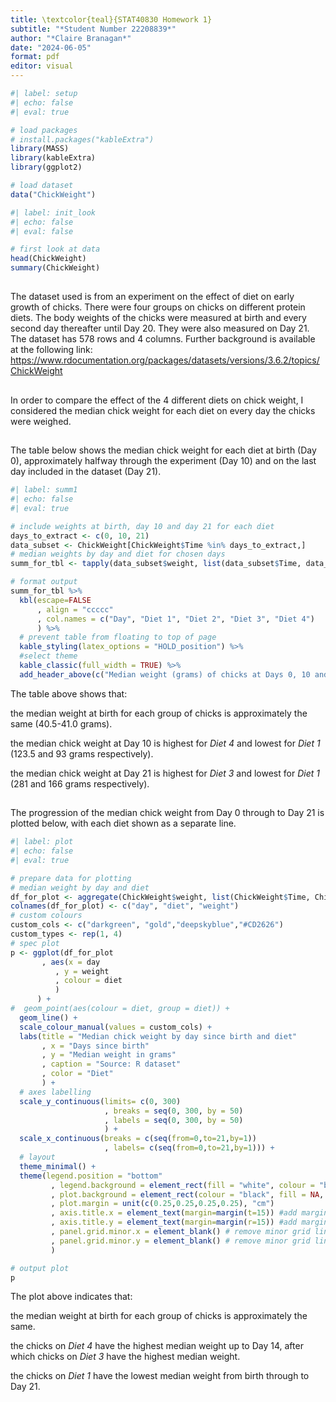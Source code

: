 ```yaml
---
title: \textcolor{teal}{STAT40830 Homework 1}
subtitle: "*Student Number 22208839*"
author: "*Claire Branagan*"
date: "2024-06-05"
format: pdf
editor: visual
---
```


```r
#| label: setup
#| echo: false
#| eval: true

# load packages
# install.packages("kableExtra")
library(MASS)
library(kableExtra)
library(ggplot2)

# load dataset
data("ChickWeight")
```

```r
#| label: init_look
#| echo: false
#| eval: false

# first look at data
head(ChickWeight)
summary(ChickWeight)
```

## \textcolor{teal}{Dataset}

The dataset used is from an experiment on the effect of diet on early growth of chicks.  There were four groups on chicks on different protein diets.  The body weights of the chicks were measured at birth and every second day thereafter until Day 20. They were also measured on Day 21.  The dataset has 578 rows and 4 columns.  Further background is available at the following link: <https://www.rdocumentation.org/packages/datasets/versions/3.6.2/topics/ChickWeight>


## \textcolor{teal}{Approach}

In order to compare the effect of the 4 different diets on chick weight, I considered the median chick weight for each diet on every day the chicks were weighed.

## \textcolor{teal}{Summary}

The table below shows the median chick weight for each diet at birth (Day 0), approximately halfway through the experiment (Day 10) and on the last day included in the dataset (Day 21).

```r
#| label: summ1
#| echo: false
#| eval: true

# include weights at birth, day 10 and day 21 for each diet
days_to_extract <- c(0, 10, 21)
data_subset <- ChickWeight[ChickWeight$Time %in% days_to_extract,]
# median weights by day and diet for chosen days
summ_for_tbl <- tapply(data_subset$weight, list(data_subset$Time, data_subset$Diet), median)  

# format output
summ_for_tbl %>%
  kbl(escape=FALSE
      , align = "ccccc"
      , col.names = c("Day", "Diet 1", "Diet 2", "Diet 3", "Diet 4")
      ) %>%
  # prevent table from floating to top of page
  kable_styling(latex_options = "HOLD_position") %>%
  #select theme
  kable_classic(full_width = TRUE) %>%
  add_header_above(c("Median weight (grams) of chicks at Days 0, 10 and 21" = 5), font_size = 12) 

```

\newpage

The table above shows that:

\textcolor{teal}{*}  the median weight at birth for each group of chicks is approximately the same (40.5-41.0 grams).

\textcolor{teal}{*}  the median chick weight at Day 10 is highest for _Diet 4_ and lowest for _Diet 1_ (123.5 and 93 grams respectively).

\textcolor{teal}{*}  the median chick weight at Day 21 is highest for _Diet 3_ and lowest for _Diet 1_ (281 and 166 grams respectively).


## \textcolor{teal}{Plot}

The progression of the median chick weight from Day 0 through to Day 21 is plotted below, with each diet shown as a separate line.

```r
#| label: plot
#| echo: false
#| eval: true

# prepare data for plotting 
# median weight by day and diet 
df_for_plot <- aggregate(ChickWeight$weight, list(ChickWeight$Time, ChickWeight$Diet), median)
colnames(df_for_plot) <- c("day", "diet", "weight")
# custom colours
custom_cols <- c("darkgreen", "gold","deepskyblue","#CD2626") 
custom_types <- rep(1, 4)
# spec plot
p <- ggplot(df_for_plot
       , aes(x = day
          , y = weight
          , colour = diet
          )
      ) +
#  geom_point(aes(colour = diet, group = diet)) + 
  geom_line() + 
  scale_colour_manual(values = custom_cols) +
  labs(title = "Median chick weight by day since birth and diet"
       , x = "Days since birth"
       , y = "Median weight in grams"
       , caption = "Source: R dataset"
       , color = "Diet"
       ) +
  # axes labelling
  scale_y_continuous(limits= c(0, 300)
                     , breaks = seq(0, 300, by = 50)
                     , labels = seq(0, 300, by = 50)
                     ) +
  scale_x_continuous(breaks = c(seq(from=0,to=21,by=1))
                     , labels= c(seq(from=0,to=21,by=1))) +
  # layout
  theme_minimal() +
  theme(legend.position = "bottom"
         , legend.background = element_rect(fill = "white", colour = "black") #frame
         , plot.background = element_rect(colour = "black", fill = NA, linewidth = 0.5) #frame
         , plot.margin = unit(c(0.25,0.25,0.25,0.25), "cm")
         , axis.title.x = element_text(margin=margin(t=15)) #add margin to x-axis title
         , axis.title.y = element_text(margin=margin(r=15)) #add margin to y-axis title
         , panel.grid.minor.x = element_blank() # remove minor grid lines x axis
         , panel.grid.minor.y = element_blank() # remove minor grid lines y axis
         ) 

# output plot 
p
```
The plot above indicates that:

\textcolor{teal}{*}  the median weight at birth for each group of chicks is approximately the same.

\textcolor{teal}{*}  the chicks on _Diet 4_ have the highest median weight up to Day 14, after which chicks on _Diet 3_ have the highest median weight.

\textcolor{teal}{*}  the chicks on _Diet 1_ have the lowest median weight from birth through to Day 21.
